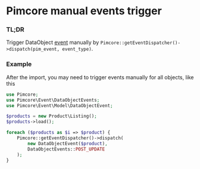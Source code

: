 # Pimcore manual events trigger

### TL;DR

Trigger DataObject [event](https://github.com/pimcore/pimcore/blob/2b3bb4d10f4c32270589bb37557b932ca38d2a7e/models/DataObject/AbstractObject.php#L271) manually by `Pimcore::getEventDispatcher()->dispatch(pim_event, event_type)`.

### Example

After the import, you may need to trigger events manually for all objects, like this

```php filename="afterImportTriggers.php" {9} copy
use Pimcore;
use Pimcore\Event\DataObjectEvents;
use Pimcore\Event\Model\DataObjectEvent;

$products = new Product\Listing();
$products->load();

foreach ($products as $i => $product) {
    Pimcore::getEventDispatcher()->dispatch(
        new DataObjectEvent($product),
        DataObjectEvents::POST_UPDATE
    );
}
```
